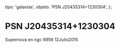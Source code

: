 
  tipo: 'galaxias',
  objeto: 'PSN J20435314+1230304',
};

# PSN J20435314+1230304

<Imagen
  src="registro/psn-j20435314-1230304_20150712_1_psn-j204353141230304ngc6956.jpg"
  fecha="20150712"
/>

Supernova en ngc 6956 12Julio2015